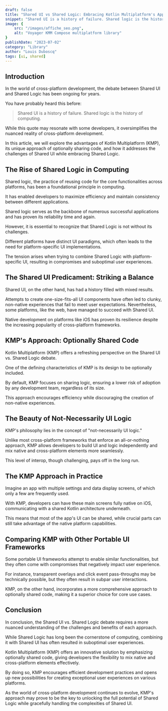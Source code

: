 ```yaml
---
draft: false
title: "Shared UI vs Shared Logic: Embracing Kotlin Multiplatform's Approach"
snippet: "Shared UI is a history of failure. Shared logic is the history of computing. Truth or oversimplification?"
image: {
    src: "/images/affiche_seo.png",
    alt: "Voyager KMM Compose multiplatform library"
}
publishDate: "2023-07-02"
category: "Library"
author: "Louis Duboscq"
tags: [ui, shared]
--- 
```


## Introduction

In the world of cross-platform development, the debate between Shared UI and Shared Logic has been ongoing for years. 

You have probably heard this before:

> Shared UI is a history of failure. Shared logic is the history of computing.
 
While this quote may resonate with some developers, it oversimplifies the nuanced reality of cross-platform development. 

In this article, we will explore the advantages of Kotlin Multiplatform (KMP), its unique approach of optionally sharing code, and how it addresses the challenges of Shared UI while embracing Shared Logic.

## The Rise of Shared Logic in Computing

Shared logic, the practice of reusing code for the core functionalities across platforms, has been a foundational principle in computing. 

It has enabled developers to maximize efficiency and maintain consistency between different applications. 

Shared logic serves as the backbone of numerous successful applications and has proven its reliability time and again.

However, it is essential to recognize that Shared Logic is not without its challenges. 

Different platforms have distinct UI paradigms, which often leads to the need for platform-specific UI implementations. 

The tension arises when trying to combine Shared Logic with platform-specific UI, resulting in compromises and suboptimal user experiences.

## The Shared UI Predicament: Striking a Balance

Shared UI, on the other hand, has had a history filled with mixed results. 

Attempts to create one-size-fits-all UI components have often led to clunky, non-native experiences that fail to meet user expectations. Nevertheless, some platforms, like the web, have managed to succeed with Shared UI. 

Native development on platforms like iOS has proven its resilience despite the increasing popularity of cross-platform frameworks.

## KMP's Approach: Optionally Shared Code

Kotlin Multiplatform (KMP) offers a refreshing perspective on the Shared UI vs. Shared Logic debate. 

One of the defining characteristics of KMP is its design to be optionally included. 

By default, KMP focuses on sharing logic, ensuring a lower risk of adoption by any development team, regardless of its size. 

This approach encourages efficiency while discouraging the creation of non-native experiences.

## The Beauty of Not-Necessarily UI Logic

KMP's philosophy lies in the concept of "not-necessarily UI logic." 

Unlike most cross-platform frameworks that enforce an all-or-nothing approach, KMP allows developers to build UI and logic independently and mix native and cross-platform elements more seamlessly. 

This level of interop, though challenging, pays off in the long run.

## The KMP Approach in Practice

Imagine an app with multiple settings and data display screens, of which only a few are frequently used. 

With KMP, developers can have these main screens fully native on iOS, communicating with a shared Kotlin architecture underneath. 

This means that most of the app's UI can be shared, while crucial parts can still take advantage of the native platform capabilities.

## Comparing KMP with Other Portable UI Frameworks

Some portable UI frameworks attempt to enable similar functionalities, but they often come with compromises that negatively impact user experience. 

For instance, transparent overlays and click event pass-throughs may be technically possible, but they often result in subpar user interactions. 

KMP, on the other hand, incorporates a more comprehensive approach to optionally shared code, making it a superior choice for core use cases.

## Conclusion

In conclusion, the Shared UI vs. Shared Logic debate requires a more nuanced understanding of the challenges and benefits of each approach. 

While Shared Logic has long been the cornerstone of computing, combining it with Shared UI has often resulted in suboptimal user experiences. 

Kotlin Multiplatform (KMP) offers an innovative solution by emphasizing optionally shared code, giving developers the flexibility to mix native and cross-platform elements effectively. 

By doing so, KMP encourages efficient development practices and opens up new possibilities for creating exceptional user experiences on various platforms. 

As the world of cross-platform development continues to evolve, KMP's approach may prove to be the key to unlocking the full potential of Shared Logic while gracefully handling the complexities of Shared UI.